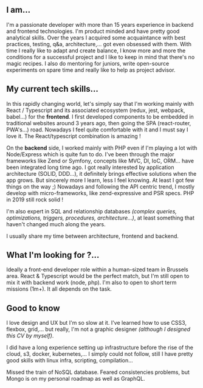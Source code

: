 ## I am...

I'm a passionate developer with more than 15 years experience in backend and frontend technologies.
I'm product minded and have pretty good analytical skills. Over the years I acquired some
acquaintance with best practices, testing, q&a, architecture,... got even obsessed with them.
With time I really like to adapt and create balance, I know more and more the conditions for
a successful project and I like to keep in mind that there's no magic recipes. I also do mentoring for
juniors, write open-source experiments on spare time and really like to help as project advisor.

## My current tech skills...

In this rapidly changing world, let's simply say that I'm working mainly with React / Typescript and its
associated ecosystem (redux, jest, webpack, babel...) for the **frontend**.
I first developed components to be embedded in traditional websites around 3 years ago,
then going the SPA (react-router, PWA's...) road. Nowadays I feel quite comfortable with it
and I must say I love it. The React/typescript combination is amazing !

On the **backend** side, I worked mainly with PHP even if I'm playing a lot with Node/Express which is quite
fun to do. I've been through the major frameworks like Zend or Symfony, concepts like MVC, DI, IoC, ORM... have
been integrated long time ago. I got really interested by application architecture (SOLID, DDD...), it definitely
brings effective solutions when the app grows. But sincerely more I learn, less I feel knowing.
At least I got few things on the way ;)
Nowadays and following the API centric trend, I mostly develop with micro-frameworks, like zend-expressive and
PSR specs. PHP in 2019 still rock solid !

I'm also expert in SQL and relationship databases *(complex queries, optimizations, triggers, procedures, architecture...)*,
at least something that haven't changed much along the years.

I usually share my time between architecture, frontend and backend.

## What I'm looking for ?...

Ideally a front-end developer role within a human-sized team in Brussels area.
React & Typescript would be the perfect match, but I'm still open to mix it
with backend work (node, php). I'm also to open to short term missions (1m+). It all depends on the task.

## Good to know

I love design and UX but I'm so slow at it. I've
learned how to use CSS3, flexbox, grid,...
but really, I'm not a graphic designer *(although I designed this CV by myself)*.

I did have a long experience setting up infrastructure before the rise of the cloud, s3, docker, kubernetes,...
I simply could not follow, still I have pretty good skills with linux infra, scripting, compilation...

Missed the train of NoSQL database. Feared consistencies problems, but Mongo is on my personal roadmap as
well as GraphQL.










